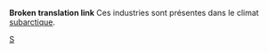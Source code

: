 '''Broken translation link'''{{en/-}}
Ces industries sont présentes dans le climat [[Main/en/Climat/Fr#Subarctique|subarctique]].

[[Category:fr/Industries|S]]
